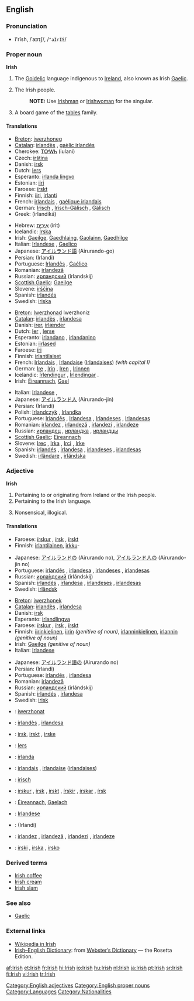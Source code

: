 {{wikipedia}}
{{interwiktionary|code=ga}}
==English==

===Pronunciation===
*ī'rĭsh, /ˈaɪrɪʃ/, /<tt>"aIrIS</tt>/

===Proper noun===
'''Irish'''

# The [[Goidelic]] language indigenous to [[Ireland]], also known as Irish [[Gaelic]].
# {{italbrac|collectively as a plural}} The Irish people.
#:'''NOTE:''' Use [[Irishman]] or [[Irishwoman]] for the singular.
# A board game of the [[tables]] family.

====Translations====
{{trans-top|the language}}
*[[Breton]]: [[iwerzhoneg]] {{m}}
*[[Catalan]]: [[irlandès]] {{m}}, [[gaèlic irlandès]] {{m}}
*Cherokee: [[ᎢᎤᎳᏂ]] (iulani)
*Czech: [[irština]] {{f}}
*Danish: [[irsk]]
*Dutch: [[Iers]] {{n}}
*Esperanto: [[irlanda lingvo]]
*Estonian: [[iiri]]
*Faroese: [[írskt]] {{n}}
*Finnish: [[iiri]], [[irlanti]]
*French: [[irlandais]] {{m}}, [[gaélique irlandais]] {{m}}
*German: [[Irisch]] {{n}}, [[Irisch-Gälisch]] {{n}}, [[Gälisch]] {{n}}
*Greek: {{t|el|ιρλανδικά|n|p}} (irlandiká)
{{trans-mid}}
*Hebrew: [[אירית|אִירִית]] (irit)
*Icelandic: [[Írska]]
*Irish: [[Gaeilge]], [[Gaedhlaing]], [[Gaolainn]], [[Gaedhilge]]
*Italian: [[Irlandese]] {{m}}, [[Gaelico]] {{m}}
*Japanese: [[アイルランド語]] (Airurando-go)
*Persian: {{FAchar|[[ایرلندی]]}} (Irlandi)
*Portuguese: [[Irlandês]] {{m}}, [[Gaélico]] {{m}}
*Romanian: [[irlandeză]] {{f}}
*Russian: [[ирландский]] (írlandskij) {{m}}
*[[Scottish Gaelic]]: [[Gaeilge]] {{f}}
*Slovene: [[irščina]] {{f}}
*Spanish: [[irlandés]] {{m}}
*Swedish: [[iriska]] {{c}}
{{trans-bottom}}

{{trans-top|the people}}
*[[Breton]]: [[Iwerzhonad]] {{m}} Iwerzhoniz {{p}}
*[[Catalan]]: [[irlandès]] {{m}}, [[irlandesa]] {{f}}
*Danish: [[irer]], [[irlænder]]
*Dutch: [[Ier]] {{m}}, [[Ierse]] {{f}}
*Esperanto: [[irlandano]] {{m}}, [[irlandanino]] {{f}}
*Estonian: [[iirlased]]
*Faroese: [[íri]] {{m}}
*Finnish: [[irlantilainen|irlantilaiset]] {{p}}
*French: [[Irlandais]] {{m}}, [[Irlandaise]] {{f}} ([[Irlandaises]]) ''(with capital I)''
*German: [[Ire]] {{m}}, [[Irin]] {{f}}, [[Iren]] {{m}} {{p}}, [[Irinnen]] {{f}} {{p}}
*Icelandic: [[Írlendingur]] {{m}}, [[Írlendingar]] {{p}}.
*Irish: [[Éireannach]], [[Gael]]
{{trans-mid}}
*Italian: [[Irlandese]] {{m}}, {{f}}
*Japanese: [[アイルランド人]] (Airurando-jin)
*Persian: {{FAchar|[[ایرلندی]]}} (Irlandi)
*Polish: [[Irlandczyk]] {{m}}, [[Irlandka]] {{f}}
*Portuguese: [[Irlandês]] {{m}}, [[Irlandesa]] {{f}}, [[Irlandeses]] {{m}} {{p}}, [[Irlandesas]] {{f}} {{p}}
*Romanian: [[irlandez]] {{m}}, [[irlandeză]] {{f}}, [[irlandezi]] {{p}}, [[irlandeze]] {{f}} {{p}}
*Russian: [[ирландец]] {{m}}, [[ирландка]] {{f}}, [[ирландцы]] {{p}}
*[[Scottish Gaelic]]: [[Eireannach]] {{m}}
*Slovene: [[Irec]] {{m}}, [[Irka]] {{f}}, [[Irci]] {{p}}, [[Irke]] {{f}} {{p}}
*Spanish: [[irlandés]] {{m}}, [[irlandesa]] {{f}}, [[irlandeses]] {{m}} {{p}}, [[irlandesas]] {{f}} {{p}}
*Swedish: [[irländare]] {{mf}}, [[irländska]] {{f}}
{{trans-bottom}}

===Adjective===
'''Irish'''

# Pertaining to or originating from Ireland or the Irish people.
# Pertaining to the Irish language.
# {{context|derogatory|colloquial}} Nonsensical, illogical.

====Translations====
{{trans-top|pertaining to or originating from Ireland or the Irish people}}
*Faroese: [[írskur]] {{m}}, [[írsk]] {{f}}, [[írskt]] {{n}}
*Finnish: [[irlantilainen]], [[irkku]]-
{{trans-mid}}
*Japanese: [[アイルランド]]の (Airurando no), [[アイルランド人]]の (Airurando-jin no)
*Portuguese: [[irlandês]] {{m}}, [[irlandesa]] {{f}}, [[irlandeses]] {{m}} {{p}}, [[irlandesas]] {{f}} {{p}}
*Russian: [[ирландский|ирла́ндский]] (irlándskij)
*Spanish: [[irlandés]] {{m}}, [[irlandesa]] {{f}}, [[irlandeses]] {{m}} {{p}}, [[irlandesas]] {{f}} {{p}}
*Swedish: [[irländsk]]
{{trans-bottom}}

{{trans-top|pertaining to the language}}
*[[Breton]]: [[iwerzhonek]]
*[[Catalan]]: [[irlandès]] {{m}}, [[irlandesa]] {{f}}
*Danish: [[irsk]]
*Esperanto: [[irland]][[lingva]]
*Faroese: [[írskur]] {{m}}, [[írsk]] {{f}}, [[írskt]] {{n}}
*Finnish: [[iiri|iirin]][[kielinen]], [[iiri|iirin]] ''(genitive of noun)'', [[irlanti|irlannin]][[kielinen]], [[irlanti|irlannin]] ''(genitive of noun)''
*Irish: [[Gaeilge]] ''(genitive of noun)''
*Italian: [[Irlandese]] {{m}}
{{trans-mid}}
*Japanese: [[アイルランド語]]の (Airurando no)
*Persian: {{FAchar|[[ایرلندی]]}} (Irlandi)
*Portuguese: [[irlandês]] {{m}}, [[irlandesa]] {{f}}
*Romanian: [[irlandeză]] {{f}}
*Russian: [[ирландский]] (irlándskij)
*Spanish: [[irlandés]] {{m}}, [[irlandesa]] {{f}}
*Swedish: [[irisk]]
{{trans-bottom}}

{{checktrans-top}}
*{{ttbc|Breton}}: [[iwerzhonat]]
*{{ttbc|Catalan}}: [[irlandès]] {{m}}, [[irlandesa]] {{f}}
*{{ttbc|Danish}}: [[irsk]], [[irskt]] {{n}}, [[irske]] {{p}}
*{{ttbc|Dutch}}: [[Iers]]
*{{ttbc|Esperanto}}: [[irlanda]]
*{{ttbc|French}}: [[irlandais]] {{m}}, [[irlandaise]] {{f}} ([[irlandaises]])
*{{ttbc|German}}: [[irisch]]
*{{ttbc|Icelandic}}: [[írskur]] {{m}}, [[írskur|írsk]] {{f}}, [[írskt]] {{n}}, [[írskur|írskir]] {{m}} {{p}}, [[írskur|írskar]] {{f}} {{p}}, [[írskt|írsk]] {{n}} {{p}}
*{{ttbc|Irish}}: [[Éireannach]], [[Gaelach]]
{{checktrans-mid}}
*{{ttbc|Italian}}: [[Irlandese]]
*{{ttbc|Persian}}: {{FAchar|[[ایرلندی]]}} (Irlandi)
*{{ttbc|Romanian}}: [[irlandez]] {{m}}, [[irlandeză]] {{f}}, [[irlandezi]] {{p}}, [[irlandeze]] {{f}} {{p}}
*{{ttbc|Slovene}}: [[irski]] {{m}}, [[irska]] {{f}}, [[irsko]] {{n}}
{{checktrans-bottom}}

===Derived terms===
*[[Irish coffee]]
*[[Irish cream]]
*[[Irish slam]]

===See also===
*[[Gaelic]]

===External links===
*[http://ga.wikipedia.com Wikipedia in Irish]
*[http://www.websters-online-dictionary.org/definition/Irish-english/ Irish–English Dictionary]: from [http://www.websters-online-dictionary.org/ Webster’s Dictionary] — the Rosetta Edition.
{{ethnologue|code=gle}}

[[Category:English adjectives]]
[[Category:English proper nouns]]
[[Category:Languages]]
[[Category:Nationalities]]

[[af:Irish]]
[[et:Irish]]
[[fr:Irish]]
[[hi:Irish]]
[[io:Irish]]
[[hu:Irish]]
[[nl:Irish]]
[[ja:Irish]]
[[pt:Irish]]
[[sr:Irish]]
[[fi:Irish]]
[[vi:Irish]]
[[tr:Irish]]